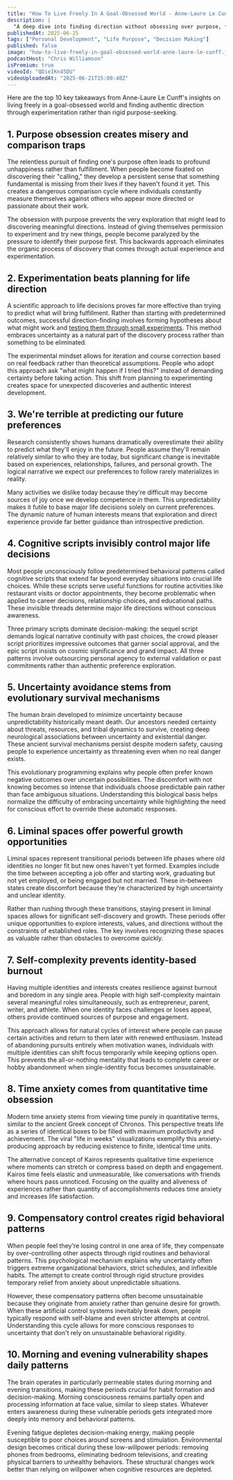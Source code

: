 ```yaml
---
title: "How To Live Freely In A Goal-Obsessed World - Anne-Laure Le Cunff"
description: |
  "A deep dive into finding direction without obsessing over purpose, featuring insights on experimentation over planning, the hidden scripts controlling major life decisions, and why embracing uncertainty leads to more authentic choices. Explores the psychology of time anxiety, liminal spaces as growth opportunities, and practical strategies for navigating life's transitions through a scientific approach to self-discovery."
publishedAt: 2025-06-25
tags: ["Personal Development", "Life Purpose", "Decision Making"]
published: false
image: "how-to-live-freely-in-goal-obsessed-world-anne-laure-le-cunff.jpg"
podcastHost: "Chris Williamson"
isPremium: true
videoId: "QDieIKn45DU"
videoUploadedAt: "2025-06-21T15:00:48Z"
---
```



<PodcastSummaryPageLayout frontmatter={frontmatter}>
Here are the top 10 key takeaways from Anne-Laure Le Cunff's insights on living freely in a goal-obsessed world and finding authentic direction through experimentation rather than rigid purpose-seeking.

## 1. Purpose obsession creates misery and comparison traps

The relentless pursuit of finding one's purpose often leads to profound unhappiness rather than fulfillment. When people become fixated on discovering their "calling," they develop a persistent sense that something fundamental is missing from their lives if they haven't found it yet. This creates a dangerous comparison cycle where individuals constantly measure themselves against others who appear more directed or passionate about their work.

The obsession with purpose prevents the very exploration that might lead to discovering meaningful directions. Instead of giving themselves permission to experiment and try new things, people become paralyzed by the pressure to identify their purpose first. This backwards approach eliminates the organic process of discovery that comes through actual experience and experimentation.

## 2. Experimentation beats planning for life direction

A scientific approach to life decisions proves far more effective than trying to predict what will bring fulfillment. Rather than starting with predetermined outcomes, successful direction-finding involves forming hypotheses about what might work and [testing them through small experiments](/blog/tiny-experiments-guide). This method embraces uncertainty as a natural part of the discovery process rather than something to be eliminated.

The experimental mindset allows for iteration and course correction based on real feedback rather than theoretical assumptions. People who adopt this approach ask "what might happen if I tried this?" instead of demanding certainty before taking action. This shift from planning to experimenting creates space for unexpected discoveries and authentic interest development.

## 3. We're terrible at predicting our future preferences

Research consistently shows humans dramatically overestimate their ability to predict what they'll enjoy in the future. People assume they'll remain relatively similar to who they are today, but significant change is inevitable based on experiences, relationships, failures, and personal growth. The logical narrative we expect our preferences to follow rarely materializes in reality.

Many activities we dislike today because they're difficult may become sources of joy once we develop competence in them. This unpredictability makes it futile to base major life decisions solely on current preferences. The dynamic nature of human interests means that exploration and direct experience provide far better guidance than introspective prediction.

## 4. Cognitive scripts invisibly control major life decisions

Most people unconsciously follow predetermined behavioral patterns called cognitive scripts that extend far beyond everyday situations into crucial life choices. While these scripts serve useful functions for routine activities like restaurant visits or doctor appointments, they become problematic when applied to career decisions, relationship choices, and educational paths. These invisible threads determine major life directions without conscious awareness.

Three primary scripts dominate decision-making: the sequel script demands logical narrative continuity with past choices, the crowd pleaser script prioritizes impressive outcomes that garner social approval, and the epic script insists on cosmic significance and grand impact. All three patterns involve outsourcing personal agency to external validation or past commitments rather than authentic preference exploration.

## 5. Uncertainty avoidance stems from evolutionary survival mechanisms

The human brain developed to minimize uncertainty because unpredictability historically meant death. Our ancestors needed certainty about threats, resources, and tribal dynamics to survive, creating deep neurological associations between uncertainty and existential danger. These ancient survival mechanisms persist despite modern safety, causing people to experience uncertainty as threatening even when no real danger exists.

This evolutionary programming explains why people often prefer known negative outcomes over uncertain possibilities. The discomfort with not knowing becomes so intense that individuals choose predictable pain rather than face ambiguous situations. Understanding this biological basis helps normalize the difficulty of embracing uncertainty while highlighting the need for conscious effort to override these automatic responses.

## 6. Liminal spaces offer powerful growth opportunities

Liminal spaces represent transitional periods between life phases where old identities no longer fit but new ones haven't yet formed. Examples include the time between accepting a job offer and starting work, graduating but not yet employed, or being engaged but not married. These in-between states create discomfort because they're characterized by high uncertainty and unclear identity.

Rather than rushing through these transitions, staying present in liminal spaces allows for significant self-discovery and growth. These periods offer unique opportunities to explore interests, values, and directions without the constraints of established roles. The key involves recognizing these spaces as valuable rather than obstacles to overcome quickly.

## 7. Self-complexity prevents identity-based burnout

Having multiple identities and interests creates resilience against burnout and boredom in any single area. People with high self-complexity maintain several meaningful roles simultaneously, such as entrepreneur, parent, writer, and athlete. When one identity faces challenges or loses appeal, others provide continued sources of purpose and engagement.

This approach allows for natural cycles of interest where people can pause certain activities and return to them later with renewed enthusiasm. Instead of abandoning pursuits entirely when motivation wanes, individuals with multiple identities can shift focus temporarily while keeping options open. This prevents the all-or-nothing mentality that leads to complete career or hobby abandonment when single-identity focus becomes unsustainable.

## 8. Time anxiety comes from quantitative time obsession

Modern time anxiety stems from viewing time purely in quantitative terms, similar to the ancient Greek concept of Chronos. This perspective treats life as a series of identical boxes to be filled with maximum productivity and achievement. The viral "life in weeks" visualizations exemplify this anxiety-producing approach by reducing existence to finite, identical time units.

The alternative concept of Kairos represents qualitative time experience where moments can stretch or compress based on depth and engagement. Kairos time feels elastic and unmeasurable, like conversations with friends where hours pass unnoticed. Focusing on the quality and aliveness of experiences rather than quantity of accomplishments reduces time anxiety and increases life satisfaction.

## 9. Compensatory control creates rigid behavioral patterns

When people feel they're losing control in one area of life, they compensate by over-controlling other aspects through rigid routines and behavioral patterns. This psychological mechanism explains why uncertainty often triggers extreme organizational behaviors, strict schedules, and inflexible habits. The attempt to create control through rigid structure provides temporary relief from anxiety about unpredictable situations.

However, these compensatory patterns often become unsustainable because they originate from anxiety rather than genuine desire for growth. When these artificial control systems inevitably break down, people typically respond with self-blame and even stricter attempts at control. Understanding this cycle allows for more conscious responses to uncertainty that don't rely on unsustainable behavioral rigidity.

## 10. Morning and evening vulnerability shapes daily patterns

The brain operates in particularly permeable states during morning and evening transitions, making these periods crucial for habit formation and decision-making. Morning consciousness remains partially open and processing information at face value, similar to sleep states. Whatever enters awareness during these vulnerable periods gets integrated more deeply into memory and behavioral patterns.

Evening fatigue depletes decision-making energy, making people susceptible to poor choices around screens and stimulation. Environmental design becomes critical during these low-willpower periods: removing phones from bedrooms, eliminating bedroom televisions, and creating physical barriers to unhealthy behaviors. These structural changes work better than relying on willpower when cognitive resources are depleted.

</PodcastSummaryPageLayout>

